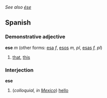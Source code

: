''See also [[ése]]''
==Spanish==
===Demonstrative adjective===
'''ese''' ''m'' (other forms: [[esa]] ''f'', [[esos]] ''m, pl'', [[esas]] ''f, pl'')

# [[that]], [[this]]

===Interjection===
'''ese'''

#(''colloquial, in [[Mexico]]'') [[hello]]